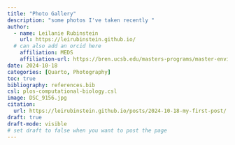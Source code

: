```yaml
---
title: "Photo Gallery"
description: "some photos I've taken recently "
author:
  - name: Leilanie Rubinstein
    url: https://leirubinstein.github.io/
  # can also add an orcid here
    affiliation: MEDS
    affiliation-url: https://bren.ucsb.edu/masters-programs/master-environmental-data-science/academics-meds-program
date: 2024-10-18
categories: [Quarto, Photography]
toc: true
bibliography: references.bib
csl: plos-computational-biology.csl
image: DSC_9156.jpg
citation:
  url: https://leirubinstein.github.io/posts/2024-10-18-my-first-post/
draft: true
draft-mode: visible
# set draft to false when you want to post the page
---
```


